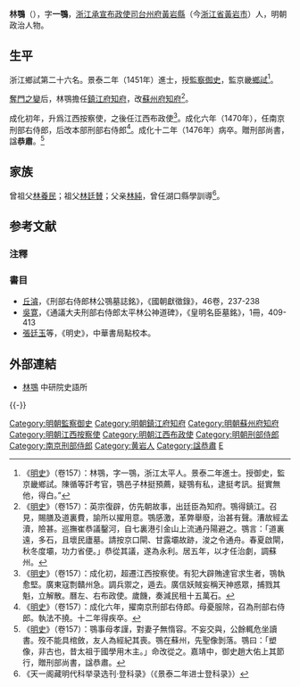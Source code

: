 {{明清人物信息框
| 姓名 = 林鶚
| 原名 =
| 圖片名稱= 林鶚.png
| 圖片大小 = 220px
| 圖片說明 = 明《[[三才圖會|三才圖會]]》載《刑部右侍郎林公像》
| 最高職務 = 通議大夫刑部右侍郎
| 國家 = 大明
| 爵位 =
| 籍貫 = [[浙江承宣布政使司|浙江承宣布政使司]][[台州府|台州府]][[黃岩縣|黃岩縣]]
| 族裔 = 漢族
| 旗籍 = 
| 字號 = 字一鶚
| 諡號 = 恭肅
| 出生日期 = [[永樂|永樂]]二十一年（1423年）
| 出生地點 = 
| 逝世日期 = [[成化|成化]]十二年（1476年）
| 逝世地點 = 
| 墓葬 =
| 配偶 =
| 親屬 =
| 出身 = 
*景泰二年辛未科進士出身
| 經歷 = 
| 著作 =
}}

'''林鶚'''（{{bd|1423年||1476年|catIdx=}}），字'''一鶚'''，[[浙江承宣布政使司|浙江承宣布政使司]][[台州府|台州府]][[黃岩縣|黃岩縣]]（今[[浙江省|浙江省]][[黃岩市|黃岩市]]）人，明朝政治人物。

==生平==
浙江鄉試第二十六名。景泰二年（1451年）進士，授[[監察御史|監察御史]]，監京畿[[鄉試|鄉試]]<ref>《[[明史|明史]]》（卷157）：林鶚，字一鶚，浙江太平人。景泰二年進士。授御史，監京畿鄉試。陳循等訐考官，鶚邑子林挺預薦，疑鶚有私，逮挺考訊。挺實無他，得白。”</ref>。

[[奪門之變|奪門之變]]后，林鶚擔任[[鎮江府|鎮江府]][[知府|知府]]，改[[蘇州府|蘇州府]][[知府|知府]]<ref>《[[明史|明史]]》（卷157）：英宗復辟，仿先朝故事，出廷臣為知府。鶚得鎮江。召見，賜膳及道裏費，諭所以擢用意。鶚感激，革弊舉廢，治甚有聲。漕故經孟瀆，險甚。巡撫崔恭議鑿河，自七裏港引金山上流通丹陽避之。鶚言：「道裏遠，多石，且壞民廬墓。請按京口閘、甘露壩故跡，浚之令通舟。春夏啟閘，秋冬度壩，功力省便。」恭從其議，遂為永利。居五年，以才任治劇，調蘇州。</ref>。

成化初年，升爲江西按察使，之後任江西布政使<ref>《[[明史|明史]]》（卷157）：成化初，超遷江西按察使。有犯大辟賄達官求生者，鶚執愈堅。廣東寇剽贛州急。調兵禦之，遁去。廣信妖賊妄稱天神惑眾，捕戮其魁，立解散。曆左、右布政使。歲饑，奏減民租十五萬石。</ref>。成化六年（1470年），任南京刑部右侍郎，后改本部刑部右侍郎<ref>《[[明史|明史]]》（卷157）：成化六年，擢南京刑部右侍郎。母憂服除，召為刑部右侍郎。執法不撓。十二年得疾卒。</ref>。成化十二年（1476年）病卒。贈刑部尚書，諡'''恭肅'''。<ref>《[[明史|明史]]》（卷157）：鶚事母孝謹，對妻子無惰容。不妄交與，公餘輒危坐讀書。歿不能具棺斂，友人為經紀其喪。鶚在蘇州，先聖像剝落。鶚曰：「塑像，非古也，昔太祖于國學用木主。」命改從之。嘉靖中，御史趙大佑上其節行，贈刑部尚書，諡恭肅。</ref>

==家族==
曾祖父[[林養民|林養民]]；祖父[[林廷賛|林廷賛]]；父亲[[林純|林純]]，曾任湖口縣學訓導<ref>《天一阁藏明代科举录选刊·登科录》（《景泰二年进士登科录》）</ref>。

==参考文献==
===注釋===
{{wikisource|明史/卷157}}
{{Reflist}}

===書目===
*[[丘濬|丘濬]]，《刑部右侍郎林公鶚墓誌銘》，《國朝獻徵錄》，46卷，237-238
*[[吳寛|吳寛]]，《通議大夫刑部右侍郎太平林公神道碑》，《皇明名臣墓銘》，1冊，409-413
*[[張廷玉|張廷玉]]等，《明史》，中華書局點校本。

==外部連結==
*[http://archive.ihp.sinica.edu.tw/ttscgi/ttsquery?0:0:mctauac:TM%3D%AAL%F5%A7 林鶚] {{Wayback|url=http://archive.ihp.sinica.edu.tw/ttscgi/ttsquery?0:0:mctauac:TM%3D%AAL%F5%A7 |date=20200818041253 }} 中研院史語所

{{-}}
{{景泰二年辛未科殿試金榜}}

{{DEFAULTSORT:Lin林}}
[[Category:明朝監察御史|Category:明朝監察御史]]
[[Category:明朝鎮江府知府|Category:明朝鎮江府知府]]
[[Category:明朝蘇州府知府|Category:明朝蘇州府知府]]
[[Category:明朝江西按察使|Category:明朝江西按察使]]
[[Category:明朝江西布政使|Category:明朝江西布政使]]
[[Category:明朝刑部侍郎|Category:明朝刑部侍郎]]
[[Category:南京刑部侍郎|Category:南京刑部侍郎]]
[[Category:黄岩人|Category:黄岩人]]
[[Category:諡恭肅|Category:諡恭肅]]
[[Category:林姓|E]]